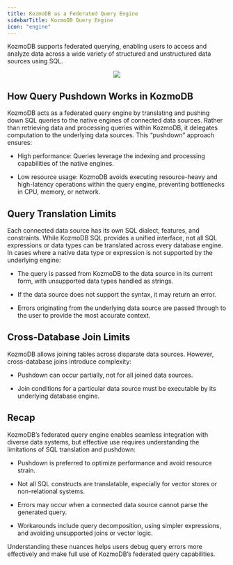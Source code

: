 ```yaml
---
title: KozmoDB as a Federated Query Engine
sidebarTitle: KozmoDB Query Engine
icon: "engine"
---
```


KozmoDB supports federated querying, enabling users to access and analyze data across a wide variety of structured and unstructured data sources using SQL.

<p align="center">
  <img src="/assets/kozmodb-fqe.png" />
</p>

## How Query Pushdown Works in KozmoDB

KozmoDB acts as a federated query engine by translating and pushing down SQL queries to the native engines of connected data sources. Rather than retrieving data and processing queries within KozmoDB, it delegates computation to the underlying data sources. This “pushdown” approach ensures:

* High performance: Queries leverage the indexing and processing capabilities of the native engines.

* Low resource usage: KozmoDB avoids executing resource-heavy and high-latency operations within the query engine, preventing bottlenecks in CPU, memory, or network.

## Query Translation Limits

Each connected data source has its own SQL dialect, features, and constraints. While KozmoDB SQL provides a unified interface, not all SQL expressions or data types can be translated across every database engine. In cases where a native data type or expression is not supported by the underlying engine:

* The query is passed from KozmoDB to the data source in its current form, with unsupported data types handled as strings.

* If the data source does not support the syntax, it may return an error.

* Errors originating from the underlying data source are passed through to the user to provide the most accurate context.

## Cross-Database Join Limits

KozmoDB allows joining tables across disparate data sources. However, cross-database joins introduce complexity:

* Pushdown can occur partially, not for all joined data sources.

* Join conditions for a particular data source must be executable by its underlying database engine.

## Recap

KozmoDB’s federated query engine enables seamless integration with diverse data systems, but effective use requires understanding the limitations of SQL translation and pushdown:

* Pushdown is preferred to optimize performance and avoid resource strain.

* Not all SQL constructs are translatable, especially for vector stores or non-relational systems.

* Errors may occur when a connected data source cannot parse the generated query.

* Workarounds include query decomposition, using simpler expressions, and avoiding unsupported joins or vector logic.

Understanding these nuances helps users debug query errors more effectively and make full use of KozmoDB’s federated query capabilities.
